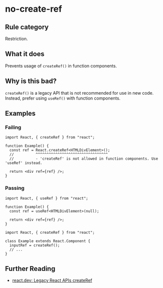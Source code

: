 # no-create-ref

## Rule category

Restriction.

## What it does

Prevents usage of `createRef()` in function components.

## Why is this bad?

`createRef()` is a legacy API that is not recommended for use in new code. Instead, prefer using `useRef()` with function components.

## Examples

### Failing

```tsx twoslash
import React, { createRef } from "react";

function Example() {
  const ref = React.createRef<HTMLDivElement>();
  //          ^^^^^^^^^^^^^^^^^^^^^^^^^^^^^^^^^
  //          - 'createRef' is not allowed in function components. Use 'useRef' instead.

  return <div ref={ref} />;
}
```

### Passing

```tsx twoslash
import React, { useRef } from "react";

function Example() {
  const ref = useRef<HTMLDivElement>(null);

  return <div ref={ref} />;
}
```

```tsx twoslash
import React, { createRef } from "react";

class Example extends React.Component {
  inputRef = createRef();
  // ...
}
```

## Further Reading

- [react.dev: Legacy React APIs createRef](https://react.dev/reference/react/createRef)
